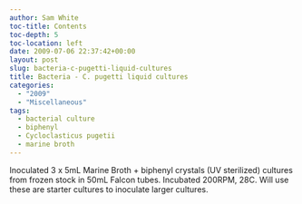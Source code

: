 ```yaml
---
author: Sam White
toc-title: Contents
toc-depth: 5
toc-location: left
date: 2009-07-06 22:37:42+00:00
layout: post
slug: bacteria-c-pugetti-liquid-cultures
title: Bacteria - C. pugetti liquid cultures
categories:
  - "2009"
  - "Miscellaneous"
tags:
  - bacterial culture
  - biphenyl
  - Cycloclasticus pugetii
  - marine broth
---
```


Inoculated 3 x 5mL Marine Broth + biphenyl crystals (UV sterilized) cultures from frozen stock in 50mL Falcon tubes. Incubated 200RPM, 28C. Will use these are starter cultures to inoculate larger cultures.
